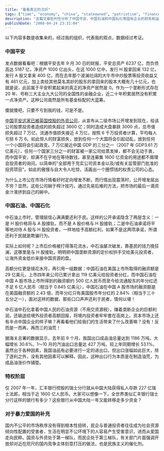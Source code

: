 ```yaml
---
title: "看看真正的汉奸"
tags: ["time", "economy", "china", "stateowned", "patriotism", "finance"]
description: "这篇文章批判性分析了中国平安、中国石油和中国石化等国有企业的财务和运营行为。通过审视中国平安的资产负债结构、增发股票造成的市场损失、中石油中石化在境内外投资者待遇差异，以及资源输出问题，文章揭示了这些企业如何利用垄断地位和特权为海外投资者谋利，同时对国内市场和投资者造成损害。作者认为这种行为与真正的爱国精神背道而驰，也是催生民粹主义的因素之一。"
publishDate: "2008-04-24 23:31:04"
---
```


以下内容多数是收集来的，经过我的组织，代表我的观点，数据经过考证。

### 中国平安

发点数据看看吧：根据平安去年 9 月 30 日的财报，平安总资产 6237 亿，而负债高达 5187 亿，净资产 1000 亿出头，在这 1000 亿中，发行 H 股拿回来 132 亿，发行 A 股又拿来 400 亿，而在去年那个波澜壮阔的大牛市中炒股票等投资收益又有 461 亿元，加上卖给其他莫名其妙的股东的拿回来的股本大概有几十亿元，也就是说，此前属于平安积累起来的真正的净资产居然是 0。作为一个垄断形式存在 20 年、号称三大主业九大公司的全国性的金融企业，近二十年积累居然没有积累一点净资产。这种公司竟然是所有基金标配的大蓝筹。

傻就傻吧，只要不亏到我的钱，可是不是。

[中国平安这家已被英国控股的外资公司](http://stock.baidu.com/cn/cs.php?code=601318&t=3)，从宣布从二级市场公开增发到现在，给该公司股票投资者造成的损失超过 3600 亿；同时造成大盘暴跌 3000 点，总市值损失超过 7 万亿，流通市值损失接近 4 万亿，按照 6 千万投资者计算，平均每人亏损 6 万 6。如此惊人的财富损失，放到任何一个大国将会引起动乱，放到任何一个小国将会引起政变。7 万亿接近中国 GDP 的三分之一（2007 年 GDP3.61 万亿美元），任何一个国家三分之一的财富被一家公司给蒸发掉，都不会无动于衷，而中国平安，却满不在乎地在等待数钱，甚至连募集 1600 亿资金的用途都不屑理会投资者的询问。以简单的"全部用于充实公司资本金以及/或有关监管部门批准的投资项目"。如此的傲慢与自大令人吃惊，活画出一个圈惯钱的权贵公司的心态。

为什么上市公在市场行情看好时定向增发不断，而行情出现震荡时，公开增发层出不穷？显然，这些公司娴于榨汁技巧，通过先易后难的方法，把市场的最后一滴资金汁液挤到自己的碗中。

### 中国石油、中国石化

中石油上市时，管理层信心满满要还利于民。这样的公开承诺隐含了两层含义：一是 H 股价格将与 A 股接轨，而不是 A 股价格与 H 股接轨；二是中石油承诺将平等地对待 A 股与 H 股投资者，一样地给予高额红利，如果不是这两项承诺，所谓还利于民就是欺骗行为。

实际上如何呢？上市后价格被打得落花流水，中石油屡次破发，靠基民的钱力挽狂澜，这哪里是与 H 股接轨，明明把中国垄断资源的定价权拱手交给美元投资者，让海外资金低价来接中国资源的盘。

高额分红更是镜花水月，再引用一组数据：中国石油在美国上市所取得的融资额是 29 亿美元，上市四年来公司已累计拿出 119 亿美元给投资者分红，而中国石油在中国 A 股市场上市所得到的融资额约 500 亿人民币而至今给流通股东的年分红还不足 6 亿人民币（相当于 0.845 亿美元），中国石油在中国 A 股市场的融资额是在美国融资额的 2.43 倍，而年分红只有美国股市年分红的 2.84%（相当于三十五分之一），面对这样的数据，那些口口声声还利于民者，情何以堪！

中石油中石化拿着中国人民的石油资源（不用交资源税），赚着垄断企业的巨额利润，还输送给境外投资者高额回报，将境内投资者牢牢套在高岗上。资本市场上还有半点中国企业的样子嘛？再看看他们给我们的生活带来了什么改善嘛？没有！反而是一而再，再而三的油荒！

据海关总署的数据显示，去年前 9 个月，我国出口成品油总量达到 1186 万吨，大幅增长 30.6%。1～10 月的汽油出口总量达 427 万吨，较上年同期增长 53.1%。虽然出于各种因素，我国油品有必要进行一定的进出口，但出口涨幅如此巨大，除了逐利之外，没有其他因素可以解释。因此，这种出口行为本质是在制造油荒，为成品油涨价作铺垫。

### 特权阶层

仅 2007 年一年，汇丰银行控股的瑞士分行就从中国大陆获得私人存款 227 亿瑞士法郎，相当于近 1600 亿人民币。大家可以想像一下，全世界类似汇丰银行瑞士分行这样的银行有多少？这些银行从中国大陆一年又能转移走多少资金？

### 对于暴力爱国的补充

国内不公平的市场秩序没有得到根本性扭转，民企与普通投资者往往成为社会资源倾向性配置的受害者，生活在明显不公环境下的人容易产生受害意识，进而从爱国走向民粹。国资与外资处于第一梯队，而民企处于第三梯队，有关部门片面强调开放却对近在咫尺的国内竞争主体刻意打压的做法，也是民族主义的催化剂。
